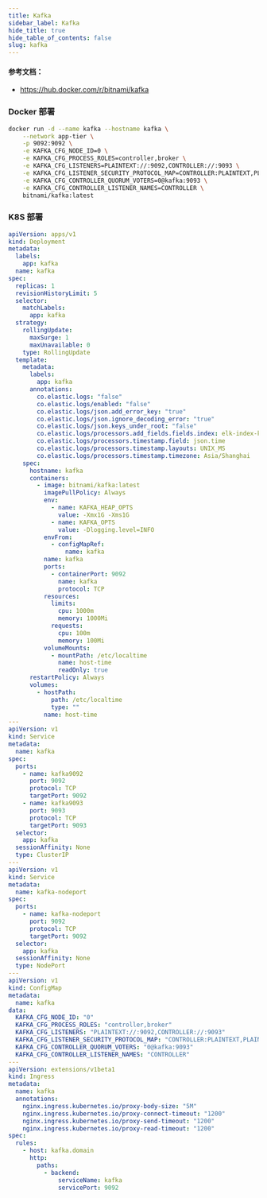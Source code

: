```yaml
---
title: Kafka
sidebar_label: Kafka
hide_title: true
hide_table_of_contents: false
slug: kafka
---
```


#### 参考文档：
- https://hub.docker.com/r/bitnami/kafka

### Docker 部署
```bash
docker run -d --name kafka --hostname kafka \
    --network app-tier \
    -p 9092:9092 \
    -e KAFKA_CFG_NODE_ID=0 \
    -e KAFKA_CFG_PROCESS_ROLES=controller,broker \
    -e KAFKA_CFG_LISTENERS=PLAINTEXT://:9092,CONTROLLER://:9093 \
    -e KAFKA_CFG_LISTENER_SECURITY_PROTOCOL_MAP=CONTROLLER:PLAINTEXT,PLAINTEXT:PLAINTEXT \
    -e KAFKA_CFG_CONTROLLER_QUORUM_VOTERS=0@kafka:9093 \
    -e KAFKA_CFG_CONTROLLER_LISTENER_NAMES=CONTROLLER \
    bitnami/kafka:latest
```


### K8S 部署

```yaml
apiVersion: apps/v1
kind: Deployment
metadata:
  labels:
    app: kafka
  name: kafka
spec:
  replicas: 1
  revisionHistoryLimit: 5
  selector:
    matchLabels:
      app: kafka
  strategy:
    rollingUpdate:
      maxSurge: 1
      maxUnavailable: 0
    type: RollingUpdate
  template:
    metadata:
      labels:
        app: kafka
      annotations:
        co.elastic.logs: "false"
        co.elastic.logs/enabled: "false"
        co.elastic.logs/json.add_error_key: "true"
        co.elastic.logs/json.ignore_decoding_error: "true"
        co.elastic.logs/json.keys_under_root: "false"
        co.elastic.logs/processors.add_fields.fields.index: elk-index-kafka
        co.elastic.logs/processors.timestamp.field: json.time
        co.elastic.logs/processors.timestamp.layouts: UNIX_MS
        co.elastic.logs/processors.timestamp.timezone: Asia/Shanghai
    spec:
      hostname: kafka
      containers:
        - image: bitnami/kafka:latest
          imagePullPolicy: Always
          env:
            - name: KAFKA_HEAP_OPTS
              value: -Xmx1G -Xms1G
            - name: KAFKA_OPTS
              value: -Dlogging.level=INFO
          envFrom:
            - configMapRef:
                name: kafka
          name: kafka
          ports:
            - containerPort: 9092
              name: kafka
              protocol: TCP
          resources:
            limits:
              cpu: 1000m
              memory: 1000Mi
            requests:
              cpu: 100m
              memory: 100Mi
          volumeMounts:
            - mountPath: /etc/localtime
              name: host-time
              readOnly: true
      restartPolicy: Always
      volumes:
        - hostPath:
            path: /etc/localtime
            type: ""
          name: host-time
---
apiVersion: v1
kind: Service
metadata:
  name: kafka
spec:
  ports:
    - name: kafka9092
      port: 9092
      protocol: TCP
      targetPort: 9092
    - name: kafka9093
      port: 9093
      protocol: TCP
      targetPort: 9093
  selector:
    app: kafka
  sessionAffinity: None
  type: ClusterIP
---
apiVersion: v1
kind: Service
metadata:
  name: kafka-nodeport
spec:
  ports:
    - name: kafka-nodeport
      port: 9092
      protocol: TCP
      targetPort: 9092
  selector:
    app: kafka
  sessionAffinity: None
  type: NodePort
---
apiVersion: v1
kind: ConfigMap
metadata:
  name: kafka
data:
  KAFKA_CFG_NODE_ID: "0"
  KAFKA_CFG_PROCESS_ROLES: "controller,broker"
  KAFKA_CFG_LISTENERS: "PLAINTEXT://:9092,CONTROLLER://:9093"
  KAFKA_CFG_LISTENER_SECURITY_PROTOCOL_MAP: "CONTROLLER:PLAINTEXT,PLAINTEXT:PLAINTEXT"
  KAFKA_CFG_CONTROLLER_QUORUM_VOTERS: "0@kafka:9093"
  KAFKA_CFG_CONTROLLER_LISTENER_NAMES: "CONTROLLER"
---
apiVersion: extensions/v1beta1
kind: Ingress
metadata:
  name: kafka
  annotations:
    nginx.ingress.kubernetes.io/proxy-body-size: "5M"
    nginx.ingress.kubernetes.io/proxy-connect-timeout: "1200"
    nginx.ingress.kubernetes.io/proxy-send-timeout: "1200"
    nginx.ingress.kubernetes.io/proxy-read-timeout: "1200"
spec:
  rules:
    - host: kafka.domain
      http:
        paths:
          - backend:
              serviceName: kafka
              servicePort: 9092
```
